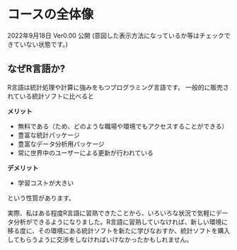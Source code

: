 # コースの全体像

2022年9月18日 Ver0.00 公開 (意図した表示方法になっているか等はチェックできていない状態です。)

## なぜR言語か?

R言語は統計処理や計算に強みをもつプログラミング言語です。
一般的に販売されている統計ソフトに比べると

**メリット**

* 無料である（ため、どのような職場や環境でもアクセスすることができる）
* 豊富な統計パッケージ
* 豊富なデータ分析用パッケージ
* 常に世界中のユーザーによる更新が行われている

**デメリット**

* 学習コストが大きい

という性質があります。

実際、私はある程度R言語に習熟できたことから、いろいろな状況で気軽にデータ分析ができるようになりました。R言語に習熟していなければ、新しい環境に移る度に、その環境にある統計ソフトを新たに学びなおすか、統計ソフトを購入してもらうように交渉をしなければいけなかったかもしれません。
